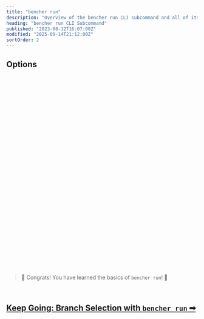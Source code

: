 ```yaml
---
title: "bencher run"
description: "Overview of the bencher run CLI subcommand and all of its flags, arguments, and features"
heading: "bencher run CLI Subcommand"
published: "2023-08-12T16:07:00Z"
modified: "2025-09-14T21:12:00Z"
sortOrder: 2
---
```



<Intro />

<Cmd />

<BenchmarkCommand />

## Options

<Project />

<br />

<CiOnTheFly />

<br />

<Token />

<br />

<BranchSelection />

<br />

<Testbed />

<br />

<Thresholds />

<br />

<Adapters />

<br />

<Iter />

<br />

<Fold />

<br />

<Backdate />

<br />

<AllowFailure />

<br />

<Format />

<br />

<Quiet />

<br />

<GitHubActions />

<br />

<CiOnlyThresholds />

<br />

<CiOnlyOnAlert />

<br />

<CiId />

<br/>

<CiNumber />

<br/>

<Shell />

<br />

<Flag />

<br />

<Exec />

<br />

<Host />

<br />

<InsecureHost />

<br />

<NativeTls />

<br />

<Timeout />

<br />

<Attempts />

<br />

<RetryAfter />

<br />

<DryRun />

<br />

<Help />

<br />
<br />

> 🐰 Congrats! You have learned the basics of <code>bencher run</code>! 🎉

<br/>

<h2><a href="/docs/explanation/branch-selection/">Keep Going: Branch Selection with <code>bencher run</code> ➡</a></h2>